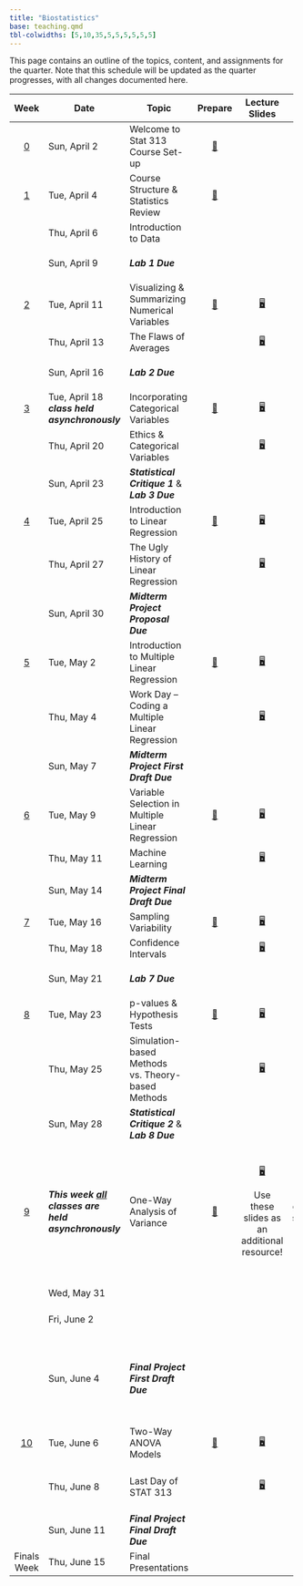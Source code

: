 ```yaml
---
title: "Biostatistics"
base: teaching.qmd
tbl-colwidths: [5,10,35,5,5,5,5,5,5]
---
```


This page contains an outline of the topics, content, and assignments for the quarter. Note that this schedule will be updated as the quarter progresses, with all changes documented here.

::: column-screen-inset
+-------------------------+-------------------------------------------------------------------------+------------------------------------------------------+----------------------------------------------+---------------------------------------------------------------+-------------------------------------------------------------------------------------------------------------------------------------------------------------------------------------------------------------------------------------------------------------------------------------------------+--------------------------------------------------------------------------------------+---------------------------------------------------------------------------------------------------------------+---------------------------------------------------------------------------------------------------------------------------------------------------------------------+
| Week                    | Date                                                                    | Topic                                                | Prepare                                      | Lecture Slides                                                | Activity                                                                                                                                                                                                                                                                                        | Lab                                                                                  | Critique                                                                                                      | Project                                                                                                                                                             |
+:=======================:+=========================================================================+======================================================+:============================================:+:=============================================================:+:===============================================================================================================================================================================================================================================================================================:+:====================================================================================:+:=============================================================================================================:+:===================================================================================================================================================================:+
| [0](weeks/week-0.qmd)   | Sun, April 2                                                            | Welcome to Stat 313 Course Set-up                    | [📖](weeks/week-0.qmd "Course Set-up")       |                                                               |                                                                                                                                                                                                                                                                                                 |                                                                                      |                                                                                                               |                                                                                                                                                                     |
+-------------------------+-------------------------------------------------------------------------+------------------------------------------------------+----------------------------------------------+---------------------------------------------------------------+-------------------------------------------------------------------------------------------------------------------------------------------------------------------------------------------------------------------------------------------------------------------------------------------------+--------------------------------------------------------------------------------------+---------------------------------------------------------------------------------------------------------------+---------------------------------------------------------------------------------------------------------------------------------------------------------------------+
| [1](weeks/week-1.qmd)   | Tue, April 4                                                            | Course Structure & Statistics Review                 | [📖](weeks/week-1.qmd "Week 1 Coursework")   | [🖥](slides/proba.qmd "Probability")     |                                                                                                                                                                                                                                                                                                 |                                                                                      |                                                                                                               |                                                                                                                                                                     |
+-------------------------+-------------------------------------------------------------------------+------------------------------------------------------+----------------------------------------------+---------------------------------------------------------------+-------------------------------------------------------------------------------------------------------------------------------------------------------------------------------------------------------------------------------------------------------------------------------------------------+--------------------------------------------------------------------------------------+---------------------------------------------------------------------------------------------------------------+---------------------------------------------------------------------------------------------------------------------------------------------------------------------+
|                         | Thu, April 6                                                            | Introduction to Data                                 |                                              | [🖥](slides/proba.qmd "Week 1 Review Lab Slides")         |                                                                                                                                                                                                                                                                                                 | [💻](labs/lab-1.qmd "Lab 1")                                                         |                                                                                                               |                                                                                                                                                                     |
+-------------------------+-------------------------------------------------------------------------+------------------------------------------------------+----------------------------------------------+---------------------------------------------------------------+-------------------------------------------------------------------------------------------------------------------------------------------------------------------------------------------------------------------------------------------------------------------------------------------------+--------------------------------------------------------------------------------------+---------------------------------------------------------------------------------------------------------------+---------------------------------------------------------------------------------------------------------------------------------------------------------------------+
|                         | Sun, April 9                                                            | ***Lab 1 Due***                                      |                                              |                                                               |                                                                                                                                                                                                                                                                                                 | [💻](labs/lab-1.qmd "Lab 1") </br> [🗝](https://canvas.calpoly.edu "Cal Poly Canvas") |                                                                                                               |                                                                                                                                                                     |
+-------------------------+-------------------------------------------------------------------------+------------------------------------------------------+----------------------------------------------+---------------------------------------------------------------+-------------------------------------------------------------------------------------------------------------------------------------------------------------------------------------------------------------------------------------------------------------------------------------------------+--------------------------------------------------------------------------------------+---------------------------------------------------------------------------------------------------------------+---------------------------------------------------------------------------------------------------------------------------------------------------------------------+
| [2](weeks/week-2.qmd)   | Tue, April 11                                                           | Visualizing & Summarizing Numerical Variables        | [📖](weeks/week-2.qmd "Week 2 Coursework")   | [🖥](slides/week2-day1.qmd "Week 2 Review Lecture Slides")     |                                                                                                                                                                                                                                                                                                 |                                                                                      |                                                                                                               |                                                                                                                                                                     |
+-------------------------+-------------------------------------------------------------------------+------------------------------------------------------+----------------------------------------------+---------------------------------------------------------------+-------------------------------------------------------------------------------------------------------------------------------------------------------------------------------------------------------------------------------------------------------------------------------------------------+--------------------------------------------------------------------------------------+---------------------------------------------------------------------------------------------------------------+---------------------------------------------------------------------------------------------------------------------------------------------------------------------+
|                         | Thu, April 13                                                           | The Flaws of Averages                                |                                              | [🖥](slides/week2-day2.qmd "Week 2 Review Lab Slides")         |                                                                                                                                                                                                                                                                                                 | [💻](labs/lab-2.qmd "Lab 2")                                                         |                                                                                                               |                                                                                                                                                                     |
+-------------------------+-------------------------------------------------------------------------+------------------------------------------------------+----------------------------------------------+---------------------------------------------------------------+-------------------------------------------------------------------------------------------------------------------------------------------------------------------------------------------------------------------------------------------------------------------------------------------------+--------------------------------------------------------------------------------------+---------------------------------------------------------------------------------------------------------------+---------------------------------------------------------------------------------------------------------------------------------------------------------------------+
|                         | Sun, April 16                                                           | ***Lab 2 Due***                                      |                                              |                                                               |                                                                                                                                                                                                                                                                                                 | [💻](labs/lab-2.qmd "Lab 1") </br> [🗝](https://canvas.calpoly.edu "Cal Poly Canvas") |                                                                                                               |                                                                                                                                                                     |
+-------------------------+-------------------------------------------------------------------------+------------------------------------------------------+----------------------------------------------+---------------------------------------------------------------+-------------------------------------------------------------------------------------------------------------------------------------------------------------------------------------------------------------------------------------------------------------------------------------------------+--------------------------------------------------------------------------------------+---------------------------------------------------------------------------------------------------------------+---------------------------------------------------------------------------------------------------------------------------------------------------------------------+
| [3](weeks/week-3.qmd)   | Tue, April 18 ***class held asynchronously***                           | Incorporating Categorical Variables                  | [📖](weeks/week-3.qmd "Week 3 Courswork")    | [🖥](slides/week3-day1-alt.qmd "Week 3 Review Lecture Slides") |                                                                                                                                                                                                                                                                                                 |                                                                                      |                                                                                                               |                                                                                                                                                                     |
+-------------------------+-------------------------------------------------------------------------+------------------------------------------------------+----------------------------------------------+---------------------------------------------------------------+-------------------------------------------------------------------------------------------------------------------------------------------------------------------------------------------------------------------------------------------------------------------------------------------------+--------------------------------------------------------------------------------------+---------------------------------------------------------------------------------------------------------------+---------------------------------------------------------------------------------------------------------------------------------------------------------------------+
|                         | Thu, April 20                                                           | Ethics & Categorical Variables                       |                                              | [🖥](slides/week3-day2-alt.qmd "Week 3 Review Lab Slides")     |                                                                                                                                                                                                                                                                                                 | [💻](labs/lab-3.qmd "Lab 3")                                                         | [✍](critique/critique-1.qmd "Statistical Critique 1")                                                         |                                                                                                                                                                     |
+-------------------------+-------------------------------------------------------------------------+------------------------------------------------------+----------------------------------------------+---------------------------------------------------------------+-------------------------------------------------------------------------------------------------------------------------------------------------------------------------------------------------------------------------------------------------------------------------------------------------+--------------------------------------------------------------------------------------+---------------------------------------------------------------------------------------------------------------+---------------------------------------------------------------------------------------------------------------------------------------------------------------------+
|                         | Sun, April 23                                                           | ***Statistical Critique 1*** & </br> ***Lab 3 Due*** |                                              |                                                               |                                                                                                                                                                                                                                                                                                 | [💻](labs/lab-1.qmd "Lab 1") </br> [🗝](https://canvas.calpoly.edu "Cal Poly Canvas") | [✍](critique/critique-1.qmd "Statistical Critique 1") </br> [🗝](https://canvas.calpoly.edu "Cal Poly Canvas") |                                                                                                                                                                     |
+-------------------------+-------------------------------------------------------------------------+------------------------------------------------------+----------------------------------------------+---------------------------------------------------------------+-------------------------------------------------------------------------------------------------------------------------------------------------------------------------------------------------------------------------------------------------------------------------------------------------+--------------------------------------------------------------------------------------+---------------------------------------------------------------------------------------------------------------+---------------------------------------------------------------------------------------------------------------------------------------------------------------------+
| [4](weeks/week-4.qmd)   | Tue, April 25                                                           | Introduction to Linear Regression                    | [📖](weeks/week-4.qmd "Week 4 Coursework")   | [🖥](slides/week4-day1.qmd "Week 4 Review Lecture Slides")     |                                                                                                                                                                                                                                                                                                 |                                                                                      |                                                                                                               |                                                                                                                                                                     |
+-------------------------+-------------------------------------------------------------------------+------------------------------------------------------+----------------------------------------------+---------------------------------------------------------------+-------------------------------------------------------------------------------------------------------------------------------------------------------------------------------------------------------------------------------------------------------------------------------------------------+--------------------------------------------------------------------------------------+---------------------------------------------------------------------------------------------------------------+---------------------------------------------------------------------------------------------------------------------------------------------------------------------+
|                         | Thu, April 27                                                           | The Ugly History of Linear Regression                |                                              | [🖥](slides/week4-day2.qmd "Week 4 Review Lab Slides")         |                                                                                                                                                                                                                                                                                                 | [💻](labs/lab-4.qmd "Lab 4")                                                         |                                                                                                               | [📁](project/midterm-proposal.qmd "Midterm Project Proposal")                                                                                                       |
+-------------------------+-------------------------------------------------------------------------+------------------------------------------------------+----------------------------------------------+---------------------------------------------------------------+-------------------------------------------------------------------------------------------------------------------------------------------------------------------------------------------------------------------------------------------------------------------------------------------------+--------------------------------------------------------------------------------------+---------------------------------------------------------------------------------------------------------------+---------------------------------------------------------------------------------------------------------------------------------------------------------------------+
|                         | Sun, April 30                                                           | ***Midterm Project Proposal Due***                   |                                              |                                                               |                                                                                                                                                                                                                                                                                                 |                                                                                      |                                                                                                               | [📁](project/midterm-proposal.qmd "Midterm Project Proposal") </br> [🗝](https://canvas.calpoly.edu "Cal Poly Canvas")                                               |
+-------------------------+-------------------------------------------------------------------------+------------------------------------------------------+----------------------------------------------+---------------------------------------------------------------+-------------------------------------------------------------------------------------------------------------------------------------------------------------------------------------------------------------------------------------------------------------------------------------------------+--------------------------------------------------------------------------------------+---------------------------------------------------------------------------------------------------------------+---------------------------------------------------------------------------------------------------------------------------------------------------------------------+
| [5](weeks/week-5.qmd)   | Tue, May 2                                                              | Introduction to Multiple Linear Regression           | [📖](weeks/week-5.qmd "Week 5 Coursework")   | [🖥](slides/week5-day1.qmd "Week 5 Review Lecture Slides")     |                                                                                                                                                                                                                                                                                                 |                                                                                      |                                                                                                               |                                                                                                                                                                     |
+-------------------------+-------------------------------------------------------------------------+------------------------------------------------------+----------------------------------------------+---------------------------------------------------------------+-------------------------------------------------------------------------------------------------------------------------------------------------------------------------------------------------------------------------------------------------------------------------------------------------+--------------------------------------------------------------------------------------+---------------------------------------------------------------------------------------------------------------+---------------------------------------------------------------------------------------------------------------------------------------------------------------------+
|                         | Thu, May 4                                                              | Work Day -- Coding a Multiple Linear Regression      |                                              | [🖥](slides/week5-day2.qmd "Midterm Project Warm-up Slides")   | [📋](activity/week-5-sample-selection.qmd "Sample Selection & Scope of Inference Activity")                                                                                                                                                                                                     |                                                                                      |                                                                                                               | [📁](project/midterm-project-directions.qmd "Midterm Project Instructions") </br> [✅](project/midterm-project-grading-rubric.qmd "Midterm Project Grading Rubric") |
+-------------------------+-------------------------------------------------------------------------+------------------------------------------------------+----------------------------------------------+---------------------------------------------------------------+-------------------------------------------------------------------------------------------------------------------------------------------------------------------------------------------------------------------------------------------------------------------------------------------------+--------------------------------------------------------------------------------------+---------------------------------------------------------------------------------------------------------------+---------------------------------------------------------------------------------------------------------------------------------------------------------------------+
|                         | Sun, May 7                                                              | ***Midterm Project First Draft Due***                |                                              |                                                               |                                                                                                                                                                                                                                                                                                 |                                                                                      |                                                                                                               | [📁](project/midterm-project-directions.qmd "Midterm Project Instructions") </br> [🗝](https://canvas.calpoly.edu "Cal Poly Canvas")                                 |
+-------------------------+-------------------------------------------------------------------------+------------------------------------------------------+----------------------------------------------+---------------------------------------------------------------+-------------------------------------------------------------------------------------------------------------------------------------------------------------------------------------------------------------------------------------------------------------------------------------------------+--------------------------------------------------------------------------------------+---------------------------------------------------------------------------------------------------------------+---------------------------------------------------------------------------------------------------------------------------------------------------------------------+
| [6](weeks/week-6.qmd)   | Tue, May 9                                                              | Variable Selection in Multiple Linear Regression     | [📖](weeks/week-6.qmd "Week 6 Coursework")   | [🖥](slides/week6-day1.qmd "Week 6 Review Lecture Slides")     | [📋](activity/week-6-model-selection.qmd "Model Selection Activity")                                                                                                                                                                                                                            |                                                                                      |                                                                                                               |                                                                                                                                                                     |
+-------------------------+-------------------------------------------------------------------------+------------------------------------------------------+----------------------------------------------+---------------------------------------------------------------+-------------------------------------------------------------------------------------------------------------------------------------------------------------------------------------------------------------------------------------------------------------------------------------------------+--------------------------------------------------------------------------------------+---------------------------------------------------------------------------------------------------------------+---------------------------------------------------------------------------------------------------------------------------------------------------------------------+
|                         | Thu, May 11                                                             | Machine Learning                                     |                                              | [🖥](slides/week6-day2.qmd "Week 6 Lab Review Slides")         |                                                                                                                                                                                                                                                                                                 | [💻](labs/lab-6.qmd "Lab 6")                                                         |                                                                                                               |                                                                                                                                                                     |
+-------------------------+-------------------------------------------------------------------------+------------------------------------------------------+----------------------------------------------+---------------------------------------------------------------+-------------------------------------------------------------------------------------------------------------------------------------------------------------------------------------------------------------------------------------------------------------------------------------------------+--------------------------------------------------------------------------------------+---------------------------------------------------------------------------------------------------------------+---------------------------------------------------------------------------------------------------------------------------------------------------------------------+
|                         | Sun, May 14                                                             | ***Midterm Project Final Draft Due***                |                                              |                                                               |                                                                                                                                                                                                                                                                                                 |                                                                                      |                                                                                                               | [📁](project/midterm-project-grading-rubric.qmd "Midterm Project Grading Rubric") </br> [🗝](https://canvas.calpoly.edu "Cal Poly Canvas")                           |
+-------------------------+-------------------------------------------------------------------------+------------------------------------------------------+----------------------------------------------+---------------------------------------------------------------+-------------------------------------------------------------------------------------------------------------------------------------------------------------------------------------------------------------------------------------------------------------------------------------------------+--------------------------------------------------------------------------------------+---------------------------------------------------------------------------------------------------------------+---------------------------------------------------------------------------------------------------------------------------------------------------------------------+
| [7](weeks/week-7.qmd)   | Tue, May 16                                                             | Sampling Variability                                 | [📖](weeks/week-7.qmd "Week 7 Coursework")   | [🖥](slides/week7-day1.qmd "Week 7 Review Lecture Slides")     | [📋](activity/week-7-sampling-activity.qmd "Exploring Sampling Concepts")                                                                                                                                                                                                                       |                                                                                      |                                                                                                               |                                                                                                                                                                     |
+-------------------------+-------------------------------------------------------------------------+------------------------------------------------------+----------------------------------------------+---------------------------------------------------------------+-------------------------------------------------------------------------------------------------------------------------------------------------------------------------------------------------------------------------------------------------------------------------------------------------+--------------------------------------------------------------------------------------+---------------------------------------------------------------------------------------------------------------+---------------------------------------------------------------------------------------------------------------------------------------------------------------------+
|                         | Thu, May 18                                                             | Confidence Intervals                                 |                                              | [🖥](slides/week7-day2.qmd "Week 7 Lab Review Slides")         | [📋](activity/week-7-bootstrap-activity.qmd "Exploring Bootstrap Concepts")                                                                                                                                                                                                                     | [💻](labs/lab-7.qmd "Lab 7")                                                         |                                                                                                               |                                                                                                                                                                     |
+-------------------------+-------------------------------------------------------------------------+------------------------------------------------------+----------------------------------------------+---------------------------------------------------------------+-------------------------------------------------------------------------------------------------------------------------------------------------------------------------------------------------------------------------------------------------------------------------------------------------+--------------------------------------------------------------------------------------+---------------------------------------------------------------------------------------------------------------+---------------------------------------------------------------------------------------------------------------------------------------------------------------------+
|                         | Sun, May 21                                                             | ***Lab 7 Due***                                      |                                              |                                                               |                                                                                                                                                                                                                                                                                                 | [💻](labs/lab-7.qmd "Lab 7") </br> [🗝](https://canvas.calpoly.edu "Cal Poly Canvas") |                                                                                                               |                                                                                                                                                                     |
+-------------------------+-------------------------------------------------------------------------+------------------------------------------------------+----------------------------------------------+---------------------------------------------------------------+-------------------------------------------------------------------------------------------------------------------------------------------------------------------------------------------------------------------------------------------------------------------------------------------------+--------------------------------------------------------------------------------------+---------------------------------------------------------------------------------------------------------------+---------------------------------------------------------------------------------------------------------------------------------------------------------------------+
| [8](weeks/week-8.qmd)   | Tue, May 23                                                             | p-values & Hypothesis Tests                          | [📖](weeks/week-8.qmd "Week 8 Coursework")   | [🖥](slides/week8-day1.qmd "Week 8 Review Lecture Slides")     |                                                                                                                                                                                                                                                                                                 |                                                                                      |                                                                                                               |                                                                                                                                                                     |
+-------------------------+-------------------------------------------------------------------------+------------------------------------------------------+----------------------------------------------+---------------------------------------------------------------+-------------------------------------------------------------------------------------------------------------------------------------------------------------------------------------------------------------------------------------------------------------------------------------------------+--------------------------------------------------------------------------------------+---------------------------------------------------------------------------------------------------------------+---------------------------------------------------------------------------------------------------------------------------------------------------------------------+
|                         | Thu, May 25                                                             | Simulation-based Methods vs. Theory-based Methods    |                                              | [🖥](slides/week8-day2.qmd "Week 8 Lab Review Slides")         |                                                                                                                                                                                                                                                                                                 | [💻](labs/lab-8.qmd "Lab 8")                                                         | [✍](critique/critique-2.qmd "Statistical Critique 2")                                                         |                                                                                                                                                                     |
+-------------------------+-------------------------------------------------------------------------+------------------------------------------------------+----------------------------------------------+---------------------------------------------------------------+-------------------------------------------------------------------------------------------------------------------------------------------------------------------------------------------------------------------------------------------------------------------------------------------------+--------------------------------------------------------------------------------------+---------------------------------------------------------------------------------------------------------------+---------------------------------------------------------------------------------------------------------------------------------------------------------------------+
|                         | Sun, May 28                                                             | ***Statistical Critique 2*** & </br> ***Lab 8 Due*** |                                              |                                                               |                                                                                                                                                                                                                                                                                                 | [💻](labs/lab-8.qmd "Lab 7") </br> [🗝](https://canvas.calpoly.edu "Cal Poly Canvas") | [✍](critique/critique-2.qmd "Statistical Critique 2") </br> [🗝](https://canvas.calpoly.edu "Cal Poly Canvas") |                                                                                                                                                                     |
+-------------------------+-------------------------------------------------------------------------+------------------------------------------------------+----------------------------------------------+---------------------------------------------------------------+-------------------------------------------------------------------------------------------------------------------------------------------------------------------------------------------------------------------------------------------------------------------------------------------------+--------------------------------------------------------------------------------------+---------------------------------------------------------------------------------------------------------------+---------------------------------------------------------------------------------------------------------------------------------------------------------------------+
| [9](weeks/week-9.qmd)   | ***This week [all]{.underline}*** ***classes are held asynchronously*** | One-Way Analysis of Variance                         | [📖](weeks/week-9.qmd "Week 9 Coursework")   | [🖥](slides/week9-day1.qmd "Week 9 Review Slides")             | [📋](project/final-project-help/owa-to-twa-model-selection-process.qmd "Model Selection Process for the Final Project")                                                                                                                                                                         |                                                                                      |                                                                                                               | [📁](project/final-project-directions.qmd) </br> Sections of the Final Project will be due throughout the week                                                      |
|                         |                                                                         |                                                      |                                              |                                                               |                                                                                                                                                                                                                                                                                                 |                                                                                      |                                                                                                               |                                                                                                                                                                     |
|                         |                                                                         |                                                      |                                              | Use these slides as an additional resource!                   | Step-by-step guide for selecting a model for the Final Project\                                                                                                                                                                                                                                 |                                                                                      |                                                                                                               |                                                                                                                                                                     |
+-------------------------+-------------------------------------------------------------------------+------------------------------------------------------+----------------------------------------------+---------------------------------------------------------------+-------------------------------------------------------------------------------------------------------------------------------------------------------------------------------------------------------------------------------------------------------------------------------------------------+--------------------------------------------------------------------------------------+---------------------------------------------------------------------------------------------------------------+---------------------------------------------------------------------------------------------------------------------------------------------------------------------+
|                         | Wed, May 31                                                             |                                                      |                                              |                                                               |                                                                                                                                                                                                                                                                                                 |                                                                                      |                                                                                                               | Introduction Due                                                                                                                                                    |
+-------------------------+-------------------------------------------------------------------------+------------------------------------------------------+----------------------------------------------+---------------------------------------------------------------+-------------------------------------------------------------------------------------------------------------------------------------------------------------------------------------------------------------------------------------------------------------------------------------------------+--------------------------------------------------------------------------------------+---------------------------------------------------------------------------------------------------------------+---------------------------------------------------------------------------------------------------------------------------------------------------------------------+
|                         | Fri, June 2                                                             |                                                      |                                              |                                                               |                                                                                                                                                                                                                                                                                                 |                                                                                      |                                                                                                               | Methods Due                                                                                                                                                         |
+-------------------------+-------------------------------------------------------------------------+------------------------------------------------------+----------------------------------------------+---------------------------------------------------------------+-------------------------------------------------------------------------------------------------------------------------------------------------------------------------------------------------------------------------------------------------------------------------------------------------+--------------------------------------------------------------------------------------+---------------------------------------------------------------------------------------------------------------+---------------------------------------------------------------------------------------------------------------------------------------------------------------------+
|                         | Sun, June 4                                                             | ***Final Project First Draft Due***                  |                                              |                                                               |                                                                                                                                                                                                                                                                                                 |                                                                                      |                                                                                                               | Complete First Draft Due                                                                                                                                            |
|                         |                                                                         |                                                      |                                              |                                                               |                                                                                                                                                                                                                                                                                                 |                                                                                      |                                                                                                               |                                                                                                                                                                     |
|                         |                                                                         |                                                      |                                              |                                                               |                                                                                                                                                                                                                                                                                                 |                                                                                      |                                                                                                               | [📁](project/final-project-directions.qmd "Final Project Directions") </br> [🗝](https://canvas.calpoly.edu "Cal Poly Canvas")                                       |
+-------------------------+-------------------------------------------------------------------------+------------------------------------------------------+----------------------------------------------+---------------------------------------------------------------+-------------------------------------------------------------------------------------------------------------------------------------------------------------------------------------------------------------------------------------------------------------------------------------------------+--------------------------------------------------------------------------------------+---------------------------------------------------------------------------------------------------------------+---------------------------------------------------------------------------------------------------------------------------------------------------------------------+
| [10](weeks/week-10.qmd) | Tue, June 6                                                             | Two-Way ANOVA Models                                 | [📖](weeks/week-10.qmd "Week 10 Coursework") | [🖥](slides/week10-day1.qmd "Week 10 Review Slides")           |                                                                                                                                                                                                                                                                                                 |                                                                                      |                                                                                                               |                                                                                                                                                                     |
+-------------------------+-------------------------------------------------------------------------+------------------------------------------------------+----------------------------------------------+---------------------------------------------------------------+-------------------------------------------------------------------------------------------------------------------------------------------------------------------------------------------------------------------------------------------------------------------------------------------------+--------------------------------------------------------------------------------------+---------------------------------------------------------------------------------------------------------------+---------------------------------------------------------------------------------------------------------------------------------------------------------------------+
|                         | Thu, June 8                                                             | Last Day of STAT 313                                 |                                              | [🖥](slides/week10-day2.qmd "Final Class Debrief")             | [📋](project/final-project-help/assess_independence.qmd "Help on Assessing Independence") </br> [📋](project/final-project-help/twa-model-selection-process.qmd "Help on Model Selection Process") </br> [📋](project/final-project-help/no-gos.qmd "Things that don't belong in your report!") |                                                                                      |                                                                                                               | [📁](project/final-project-directions.qmd "Final Project Directions") </br> [✅](project/final-project-grading-rubric.qmd "Final Project Grading Rubric")           |
+-------------------------+-------------------------------------------------------------------------+------------------------------------------------------+----------------------------------------------+---------------------------------------------------------------+-------------------------------------------------------------------------------------------------------------------------------------------------------------------------------------------------------------------------------------------------------------------------------------------------+--------------------------------------------------------------------------------------+---------------------------------------------------------------------------------------------------------------+---------------------------------------------------------------------------------------------------------------------------------------------------------------------+
|                         | Sun, June 11                                                            | ***Final Project Final Draft Due***                  |                                              |                                                               |                                                                                                                                                                                                                                                                                                 |                                                                                      |                                                                                                               | [📁](project/final-project-directions.qmd "Final Project Directions") </br> [🗝](https://canvas.calpoly.edu "Cal Poly Canvas")                                       |
+-------------------------+-------------------------------------------------------------------------+------------------------------------------------------+----------------------------------------------+---------------------------------------------------------------+-------------------------------------------------------------------------------------------------------------------------------------------------------------------------------------------------------------------------------------------------------------------------------------------------+--------------------------------------------------------------------------------------+---------------------------------------------------------------------------------------------------------------+---------------------------------------------------------------------------------------------------------------------------------------------------------------------+
| Finals Week             | Thu, June 15                                                            | Final Presentations                                  |                                              |                                                               |                                                                                                                                                                                                                                                                                                 |                                                                                      |                                                                                                               | [📁](project/final-presentations/presentation-instructions.qmd "Final Presentation Instructions")                                                                   |
+-------------------------+-------------------------------------------------------------------------+------------------------------------------------------+----------------------------------------------+---------------------------------------------------------------+-------------------------------------------------------------------------------------------------------------------------------------------------------------------------------------------------------------------------------------------------------------------------------------------------+--------------------------------------------------------------------------------------+---------------------------------------------------------------------------------------------------------------+---------------------------------------------------------------------------------------------------------------------------------------------------------------------+
:::